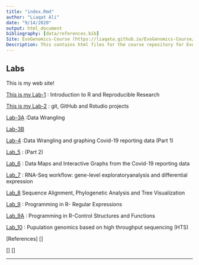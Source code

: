 ```yaml
---
title: "index.Rmd"
author: "Liaqat Ali"
date: "9/14/2020"
output: html_document
bibliography: [data/references.bib]
Site: EvoGenomics-Course (https://liaqata.github.io/EvoGenomics-Course/)
Description: This contains html files for the course repository for Evolutionarey Genomics and Bioinformatics
---
```


## Labs 
This is my web site!

  [This is my Lab-1](Lab_1.html) : Introduction to R and Reproducible Research
  
  [This is my Lab-2](Lab_2.html) : git, GitHub and Rstudio projects
  
  [Lab-3A](Lab-3A.Liaqat.html)   :Data Wrangling
                                 
  [Lab-3B](Lab-3B.html)
  
  [Lab-4](Lab_4.html)           :Data Wrangling and graphing Covid-19 reporting data (Part 1)
  
  [Lab_5]()                     :   (Part 2)         
  
  [Lab_6](Lab_6.html)           : Data Maps and Interactive Graphs from the Covid-19 reporting data
  
  [Lab_7](Lab_7.html)           : RNA-Seq workflow: gene-level exploratoryanalysis and differential expression
  
  [Lab_8]()                     Sequence Alignment, Phylogenetic Analysis and Tree Visualization
  
  [Lab_9](Lab_9.html)           : Programming in R- Regular Expressions
  
  [Lab_9A](Lab_9x.html)         : Programming in R-Control Structures and Functions
  
  [ Lab_10](Lab_10.html)        : Pupulation genomics based on high throughput sequencing (HTS)
  
  
 
 
 
 
  [References]
  []
  
  
  
  
  
   
   

[]
[]




---
